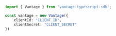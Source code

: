 ```typescript index.ts
import { Vantage } from 'vantage-typescript-sdk';

const vantage = new Vantage({
    clientId: "CLIENT_ID",
    clientSecret: "CLIENT_SECRET"
})
```